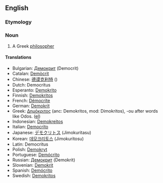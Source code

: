 ==English==
=== Etymology ===

=== Noun ===
#A Greek [[philosopher]]

==== Translations ====
*Bulgarian: [[Демокрит]] (Democrit)
*Catalan: [[Demòcrit]]
*Chinese: [[德谟克利特]] ()
*Dutch: Democritus
*Esperanto: [[Demokrito]]
*Finnish: [[Demokritos]]
*French: [[Démocrite]]
*German: [[Demokrit]]
*Greek: [[Δημόκριτος]] (anc: Demokritos, mod: Dimokritos), -ou after words like Odos. ([[:el:Δημόκριτος|el]])
*Indonesian: [[Demokreitos]]
*Italian: [[Democrito]]
*Japanese: [[デモクリトス]] (Jimokuritasu)
*Korean: [[데모크리토스]] (Jimokuritosu)
*Latin: Democritus
*Polish: [[Demokryt]]
*Portuguese: [[Demócrito]]
*Russian: [[Демокрит]] (Demokrit)
*Slovenian: [[Demokrit]]
*Spanish: [[Demócrito]]
*Swedish: [[Demokritos]]

{{Wikipedia}}